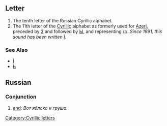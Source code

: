 ==Letter==
#The tenth letter of the Russian Cyrillic alphabet.
#The 11th letter of the [[Cyrillic]] alphabet as formerly used for [[Azeri]], preceded by [[З]] and followed by [[Ы]], and representing /ɪ/. ''Since 1991, this sound has been written [[İ]].''
===See Also===
*[[İ]]
*[[Ь]]
[[Category:Cyrillic letters]]
== Russian ==
=== Conjunction ===

# [[and]]: ''Вот яблоко и груша.''